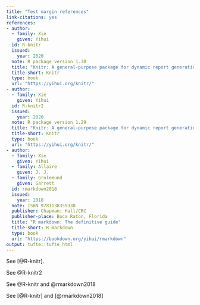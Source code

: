 ```yaml
---
title: "Test margin references"
link-citations: yes
references:
- author:
  - family: Xie
    given: Yihui
  id: R-knitr
  issued: 
    year: 2020
  note: R package version 1.30
  title: "Knitr: A general-purpose package for dynamic report generation in r"
  title-short: Knitr
  type: book
  url: "https://yihui.org/knitr/"
- author:
  - family: Xie
    given: Yihui
  id: R-knitr2
  issued: 
    year: 2020
  note: R package version 1.29
  title: "Knitr: A general-purpose package for dynamic report generation in r - duplicate"
  title-short: Knitr
  type: book
  url: "https://yihui.org/knitr/"
- author:
  - family: Xie
    given: Yihui
  - family: Allaire
    given: J. J.
  - family: Grolemund
    given: Garrett
  id: rmarkdown2018
  issued: 
    year: 2018
  note: ISBN 9781138359338
  publisher: Chapman; Hall/CRC
  publisher-place: Boca Raton, Florida
  title: "R markdown: The definitive guide"
  title-short: R markdown
  type: book
  url: "https://bookdown.org/yihui/rmarkdown"
output: tufte::tufte_html
---
```


See [@R-knitr]. 

See @R-knitr2

See @R-knitr and @rmarkdown2018

See [@R-knitr] and [@rmarkdown2018]
